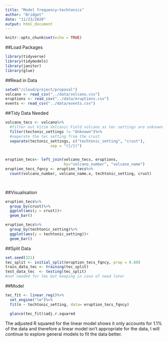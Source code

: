 ```yaml
---
title: "Model frequency~techtonics"
author: "Bridget"
date: "11/23/2020"
output: html_document
---
```


```r
knitr::opts_chunk$set(echo = TRUE)
```

##Load Packages
```r
library(tidyverse)
library(tidymodels)
library(janitor)
library(glue)
```

##Read in Data

```r
setwd("/cloud/project/proposal")
volcano <- read_csv("../data/volcano.csv")
eruptions <- read_csv("../data/eruptions.csv")
events <- read_csv("../data/events.csv")

```

##Tidy Data Needed
```r
volcano_tecs <- volcano%>%
  #filter out Vitim Volcanic Field volcano as tec settings are unknown
  filter(tectonic_settings != "Unknown")%>%
  #seperate the tec setting from the crust 
  separate(tectonic_settings, c("techtonic_setting", "crust"),
                    sep = "([/])")
  
```

```r
eruption_tecs<- left_join(volcano_tecs, eruptions,
                          by="volcano_number", "volcano_name")
eruption_tecs_fqncy <- eruption_tecs%>%
  count(volcano_number, volcano_name.x, techtonic_setting, crust)

  
```

##Visualisation
```r
eruption_tecs%>%
  group_by(crust)%>%
  ggplot(aes(y = crust))+
  geom_bar()
```  

```r
eruption_tecs%>%
  group_by(techtonic_setting)%>%
  ggplot(aes(y = techtonic_setting))+
  geom_bar()


```

##Split Data
```r
set.seed(321)
tec_split <- initial_split(eruption_tecs_fqncy, prop = 0.80)
train_data_tec <- training(tec_split)
test_data_tec  <- testing(tec_split)
#not needed for lms but keeping in case of need later
```

##Model
```r
tec_fit <- linear_reg()%>%
  set_engine("lm")%>%
  fit(n ~ techtonic_setting, data= eruption_tecs_fqncy)

  glance(tec_fit)$adj.r.squared

```
The adjusted R squared for the linear model shows it only accounts for 1.1% of the data and therefore a linear model isn't appropriate for the data, I will continue to explore general models to fit the data better.


















